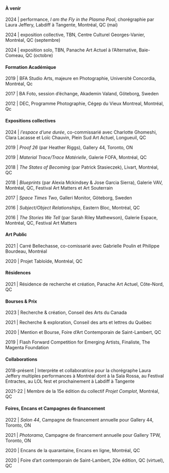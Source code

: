 #### À venir

2024 |  performance, _I am the Fly in the Plasma Pool_, chorégraphie par Laura Jeffery, Labdiff à Tangente, Montréal, QC (mai) 

2024 |  exposition collective, TBN, Centre Culturel Georges-Vanier, Montréal, QC (septembre) 

2024 |  exposition solo, TBN, Panache Art Actuel à l’Alternative, Baie-Comeau, QC (octobre) 

#### Formation Académique

2019 | BFA Studio Arts, majeure en Photographie, Université Concordia, Montréal, Qc

2017 | BA Foto, session d’échange, Akademin Valand, Göteborg, Sweden

2012 | DEC, Programme Photographie, Cégep du Vieux Montreal, Montréal, Qc

#### Expositions collectives

2024 |  _l’espace d’une durée_, co-commissarié avec Charlotte Ghomeshi, Clara Lacasse et Loïc Chauvin, Plein Sud Art Actuel, Longueuil, QC

2019 |  _Proof 26_ (par Heather Riggs), Gallery 44, Toronto, ON 

2019 |  _Material Trace/Trace Matérielle_, Galerie FOFA, Montréal, QC 

2018 |  _The States of Becoming_ (par Patrick Stasieczek), Livart, Montréal, QC 

2018 |  _Blueprints_ (par Alexia Mckindsey & Jose Garcia Sierra), Galerie VAV, Montréal, QC, Festival Art Matters et Art Souterrain 

2017 |  _Space Times Two_, Galleri Monitor, Göteborg, Sweden 

2016 |  _Subject/Object Relationships_, Eastern Bloc, Montréal, QC 

2016 |  _The Stories We Tell_ (par Sarah Riley Mathewson), Galerie Espace, Montréal, QC, Festival Art Matters 

#### Art Public

2021 |  Carré Bellechasse, co-comissarié avec Gabrielle Poulin et Philippe Bourdeau, Montréal 

2020 |  Projet Tabloïde, Montréal, QC 


#### Résidences

2021 |  Résidence de recherche et création, Panache Art Actuel, Côte-Nord, QC 

#### Bourses & Prix

2023 |  Recherche & création, Conseil des Arts du Canada 

2021 |  Recherche & exploration, Conseil des arts et lettres du Québec 

2020 |  Mention et Bourse, Foire d’Art Contemporain de Saint-Lambert, QC 

2019 | Flash Forward Competition for Emerging Artists, Finaliste, The Magenta Foundation 

#### Collaborations

2018-présent |  Interprète et collaboratrice pour la chorégraphe Laura Jeffery multiples performances à Montréal dont à la Sala Rossa, au Festival Entractes, au LOL fest et prochainement à Labdiff à Tangente

2021-22 |  Membre de la 15e édition du collectif _Projet Complot_, Montréal, QC 

#### Foires, Encans et Campagnes de financement

2022 |  _Salon 44_, Campagne de financement annuelle pour Gallery 44, Toronto, ON

2021 |  _Photorama_, Campagne de financement annuelle pour Gallery TPW, Toronto, ON 

2020 |  Encans de la quarantaine, Encans en ligne, Montréal, QC 

2020 |  Foire d’art contemporain de Saint-Lambert, 20e édition, QC (virtuel), QC
